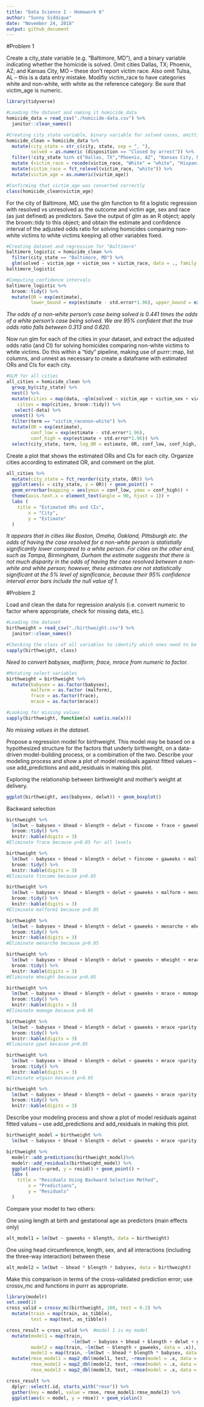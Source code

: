 ```yaml
---
title: "Data Science I - Homework 6"
author: "Sunny Siddique"
date: "November 24, 2018"
output: github_document
---
```


#Problem 1

Create a city_state variable (e.g. “Baltimore, MD”), and a binary variable indicating whether the homicide is solved. Omit cities Dallas, TX; Phoenix, AZ; and Kansas City, MO – these don’t report victim race. Also omit Tulsa, AL – this is a data entry mistake. Modifiy victim_race to have categories white and non-white, with white as the reference category. Be sure that  victim_age is numeric.

```r
library(tidyverse)
```


```r
#Loading the dataset and naming it homicide_data
homicide_data = read_csv("./homicide-data.csv") %>% 
  janitor::clean_names()
```

```r
#Creating city_state variable, binary variable for solved cases, omitting certain cities, modifying victim race and converting victim_age as numeric.
homicide_clean = homicide_data %>% 
  mutate(city_state = str_c(city, state, sep = ", "),
         solved = as.numeric (disposition == "Closed by arrest")) %>% 
  filter(!city_state %in% c("Dallas, TX","Phoenix, AZ", "Kansas City, MO", "Tulsa, AL")) %>% 
  mutate (victim_race = recode(victim_race, "White" = "white", "Hispanic" = "non-white", "Other" = "non-white", "Black" = "non-white", "Asian" = "non-white")) %>% 
  mutate(victim_race = fct_relevel(victim_race, "white")) %>% 
  mutate(victim_age = as.numeric(victim_age))
```


```r
#Confirming that victim_age was converted correctly
class(homicide_clean$victim_age)
```

For the city of Baltimore, MD, use the glm function to fit a logistic regression with resolved vs unresolved as the outcome and victim age, sex and race (as just defined) as predictors. Save the output of glm as an R object; apply the broom::tidy to this object; and obtain the estimate and confidence interval of the adjusted odds ratio for solving homicides comparing non-white victims to white victims keeping all other variables fixed.


```r
#Creating dataset and regression for "Baltimore"
baltimore_logistic = homicide_clean %>% 
  filter(city_state == "Baltimore, MD") %>% 
  glm(solved ~ victim_age + victim_sex + victim_race, data = ., family = binomial())
baltimore_logistic
```

```r
#Computing confidence intervals
baltimore_logistic %>% 
  broom::tidy() %>% 
  mutate(OR = exp(estimate),
         lower_bound = exp(estimate - std.error*1.96), upper_bound = exp(estimate + std.error*1.96))
```

*The odds of a non-white person's case being solved is 0.441 times the odds of a white person's case being solved. We are 95% confident that the true odds ratio falls between 0.313 and 0.620.*

Now run glm for each of the cities in your dataset, and extract the adjusted odds ratio (and CI) for solving homicides comparing non-white victims to white victims. Do this within a “tidy” pipeline, making use of purrr::map, list columns, and unnest as necessary to create a dataframe with estimated ORs and CIs for each city.


```r
#GLM for all cities
all_cities = homicide_clean %>% 
  group_by(city_state) %>% 
  nest() %>% 
  mutate(cities = map(data, ~glm(solved ~ victim_age + victim_sex + victim_race, data = .x, family = binomial())),
    cities = map(cities, broom::tidy)) %>% 
   select(-data) %>% 
  unnest() %>% 
  filter(term == "victim_racenon-white") %>% 
  mutate(OR = exp(estimate),
         conf_low = exp(estimate - std.error*1.96),
         conf_high = exp(estimate + std.error*1.96)) %>%
  select(city_state, term, log_OR = estimate, OR, conf_low, conf_high, p.value)
```


Create a plot that shows the estimated ORs and CIs for each city. Organize cities according to estimated OR, and comment on the plot.

```r
all_cities %>% 
  mutate(city_state = fct_reorder(city_state, OR)) %>%
  ggplot(aes(x = city_state, y = OR)) + geom_point() +
  geom_errorbar(mapping = aes(ymin = conf_low, ymax = conf_high)) +
  theme(axis.text.x = element_text(angle = 90, hjust = 1)) +
  labs (
    title = "Estimated ORs and CIs",
        x = "City",
        y = "Estimate"
  )
```

*It appears that in cities like Boston, Omaha, Oakland, Pittsburgh etc. the odds of having the case resolved for a non-white person is statistially significantly lower compared to a white person. For cities on the other end, such as Tampa, Birmingham, Durham the estimate suggests that there is not much disparity in the odds of having the case resolved between a non-white and white person; however, these estimates are not statistically significant at the 5% level of significance, because their 95% confidence interval error bars include the null value of 1.*

#Problem 2

Load and clean the data for regression analysis (i.e. convert numeric to factor where appropriate, check for missing data, etc.).

```r
#Loading the dataset
birthweight = read_csv("./birthweight.csv") %>% 
  janitor::clean_names()
```

```r
#Checking the class of all variables to identify which ones need to be converted
sapply(birthweight, class)
```

*Need to convert babysex, malform, frace, mrace from numeric to factor.*

```r
#Mutating select variables
birthweight = birthweight %>% 
  mutate(babysex = as.factor(babysex), 
         malform = as.factor (malform),
         frace = as.factor(frace), 
         mrace = as.factor(mrace))
```

```r
#Looking for missing values 
sapply(birthweight, function(x) sum(is.na(x)))
```

*No missing values in the dataset.*

Propose a regression model for birthweight. This model may be based on a hypothesized structure for the factors that underly birthweight, on a data-driven model-building process, or a combination of the two. Describe your modeling process and show a plot of model residuals against fitted values – use add_predictions and add_residuals in making this plot.


Exploring the relationship between birthweight and mother's weight at delivery.
```r
ggplot(birthweight, aes(babysex, delwt)) + geom_boxplot()
```

Backward selection

```r
birthweight %>% 
  lm(bwt ~ babysex + bhead + blength + delwt + fincome + frace + gaweeks + malform + menarche + mheight + mrace + momage +parity + pnumlbw + pnumsga +ppbmi + ppwt + smoken + wtgain, data = .) %>% 
  broom::tidy() %>% 
  knitr::kable(digits = 3)
#Eliminate frace because p>0.05 for all levels

birthweight %>% 
  lm(bwt ~ babysex + bhead + blength + delwt + fincome + gaweeks + malform + menarche + mheight + mrace + momage +parity + pnumlbw + pnumsga +ppbmi + ppwt + smoken + wtgain, data = .) %>% 
  broom::tidy() %>% 
  knitr::kable(digits = 3)
#Eliminate fincome because p>0.05

birthweight %>% 
  lm(bwt ~ babysex + bhead + blength + delwt + gaweeks + malform + menarche + mheight + mrace + momage +parity + pnumlbw + pnumsga +ppbmi + ppwt + smoken + wtgain, data = .) %>% 
  broom::tidy() %>% 
  knitr::kable(digits = 3)
#Eliminate malform1 because p>0.05

birthweight %>% 
  lm(bwt ~ babysex + bhead + blength + delwt + gaweeks + menarche + mheight + mrace + momage +parity + pnumlbw + pnumsga +ppbmi + ppwt + smoken + wtgain, data = .) %>% 
  broom::tidy() %>% 
  knitr::kable(digits = 3)
#Eliminate menarche because p>0.05

birthweight %>% 
  lm(bwt ~ babysex + bhead + blength + delwt + gaweeks + mheight + mrace + momage +parity + pnumlbw + pnumsga +ppbmi + ppwt + smoken + wtgain, data = .) %>% 
  broom::tidy() %>% 
  knitr::kable(digits = 3)
#Eliminate mheight because p>0.05

birthweight %>% 
  lm(bwt ~ babysex + bhead + blength + delwt + gaweeks + mrace + momage +parity + pnumlbw + pnumsga +ppbmi + ppwt + smoken + wtgain, data = .) %>% 
  broom::tidy() %>% 
  knitr::kable(digits = 3)
#Eliminate momage because p>0.05

birthweight %>% 
  lm(bwt ~ babysex + bhead + blength + delwt + gaweeks + mrace +parity + pnumlbw + pnumsga +ppbmi + ppwt + smoken + wtgain, data = .) %>% 
  broom::tidy() %>% 
  knitr::kable(digits = 3)
#Eliminate ppwt because p>0.05

birthweight %>% 
  lm(bwt ~ babysex + bhead + blength + delwt + gaweeks + mrace +parity + pnumlbw + pnumsga +ppbmi + smoken + wtgain, data = .) %>% 
  broom::tidy() %>% 
  knitr::kable(digits = 3)
#Eliminate wtgain because p>0.05

birthweight %>% 
  lm(bwt ~ babysex + bhead + blength + delwt + gaweeks + mrace +parity + pnumlbw + pnumsga +ppbmi + smoken, data = .) %>% 
  broom::tidy() %>% 
  knitr::kable(digits = 3)
```

Describe your modeling process and show a plot of model residuals against fitted values – use add_predictions and add_residuals in making this plot.

```r
birthweight_model = birthweight %>% 
  lm(bwt ~ babysex + bhead + blength + delwt + gaweeks + mrace +parity + pnumlbw + pnumsga +ppbmi + smoken, data = .)

birthweight %>% 
  modelr::add_predictions(birthweight_model)%>%
  modelr::add_residuals(birthweight_model) %>% 
  ggplot(aes(x=pred, y = resid)) + geom_point() +
  labs (
    title = "Residuals Using Backward Selection Method",
        x = "Predictions",
        y = "Residuals"
  )
```

Compare your model to two others:

One using length at birth and gestational age as predictors (main effects only)

```r
alt_model1 = lm(bwt ~ gaweeks + blength, data = birthweight)
```

One using head circumference, length, sex, and all interactions (including the three-way interaction) between these

```r
alt_model2 = lm(bwt ~ bhead * blength * babysex, data = birthweight)
```


Make this comparison in terms of the cross-validated prediction error; use crossv_mc and functions in purrr as appropriate.

```r
library(modelr)
set.seed(1)
cross_valid = crossv_mc(birthweight, 100, test = 0.2) %>% 
  mutate(train = map(train, as_tibble),
         test = map(test, as_tibble))
```


```r
cross_result = cross_valid %>%  #model 1 is my model
  mutate(model1 = map(train, 
                        ~lm(bwt ~ babysex + bhead + blength + delwt + gaweeks + mrace +parity + pnumlbw + pnumsga + ppbmi + smoken, data = .x)),
         model2 = map(train, ~lm(bwt ~ blength + gaweeks, data = .x)),
         model3 = map(train, ~lm(bwt ~ bhead * blength * babysex, data = .x))) %>% 
  mutate(rmse_model1 = map2_dbl(model1, test, ~rmse(model = .x, data = .y)),
         rmse_model2 = map2_dbl(model2, test, ~rmse(model = .x, data = .y)),
         rmse_model3 = map2_dbl(model3, test, ~rmse(model = .x, data = .y)))
```


```r
cross_result %>% 
  dplyr::select(.id, starts_with("rmse")) %>% 
  gather(key = model, value = rmse, rmse_model1:rmse_model3) %>% 
  ggplot(aes(x = model, y = rmse)) + geom_violin()
```






